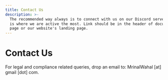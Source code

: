 ```yaml
---
title: Contact Us
description: >-
  The recommended way always is to connect with us on our Discord server. That
  is where we are active the most. Link should be in the header of documentation
  page or our website's landing page.
---
```


# Contact Us

For legal and compliance related queries, drop an email to: MrinalWahal \[at] gmail \[dot] com.
